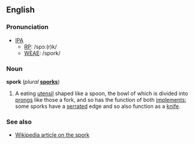 ==English==
=== Pronunciation ===
*[[IPA]]
**[[RP]]: /spɔː(r)k/
**[[WEAE]]: /spork/

=== Noun ===
'''spork''' (''plural'' '''[[sporks]]''')

# A eating [[utensil]] shaped like a spoon, the bowl of which is divided into [[prong]]s like those a fork, and so has the function of both [[implement]]s; some sporks have a [[serrated]] edge and so also function as a [[knife]].

===See also===
*[[w:spork|Wikipedia article on the spork]]